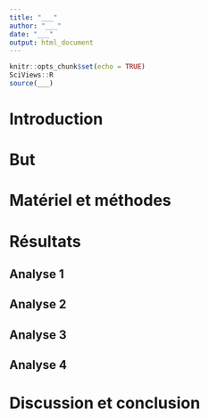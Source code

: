```yaml
---
title: "___"
author: "___"
date: "___"
output: html_document
---
```


<!--% Avant toute chose, récupérez le code du cours nécessaire, placez-le dans un script R dans le sous-dossier `R/` et sourcez-le dans le chunk de setup -->

```r
knitr::opts_chunk$set(echo = TRUE)
SciViews::R
source(___)
```

<!---% Ce document doit être une synthèse de votre carnet de notes. Laissez les zones de code visibles dans la page HTML. Donc, n'utilisez *pas* l'argument `echo=FALSE` dans les chunks ! -->


# Introduction

<!--% L'introduction doit se baser sur l'état de l'art que vous avez réalisé durant la première phase de ce projet. Proposez une introduction de 4 à 7 paragraphes. -->


# But

<!--% Le but de ce projet vous est présenté dans le `README.md`. Reformulez-le dans cette section en une ou deux phrases. -->


# Matériel et méthodes

<!--% La section matériel et méthodes doit comprendre une première partie qui présente le lieu d'étude, la façon dont les données ont été collectées,... Cette première partie est à rédiger en s'appuyant sur le fichier `docs/doubs_notes_data.rmd`. Une seconde partie présentera les outils statistiques et logiciels utilisés (pensez à citer vos logiciels complètement, c'est à dire leur nom et leur numéro de version). -->


# Résultats

<!--% Proposez quatre analyses multivariées issues de votre bloc notes `docs/doubs_notes_analysis.Rmd` (une par étudiant). Vous devez sélectionner celles qui vous paraissent les plus pertinentes dans le contexte de votre étude. L'interprétation de ces quatre analyses fera ici l'objet d'un remaniement du texte pour former une section résultats qui se lit de manière fluide et continue. -->

## Analyse 1

<!--% Code nécessaire pour générer l'analyse indépendamment des autres documents + interprétation et justification du choix et 5 à 7 phrases (étudiant 1 - ne modifiez pas le titre !). -->


## Analyse 2

<!--% Code nécessaire pour générer l'analyse indépendamment des autres documents + interprétation et justification du choix et 5 à 7 phrases (étudiant 2 - ne modifiez pas le titre !). -->


## Analyse 3

<!--% Code nécessaire pour générer l'analyse indépendamment des autres documents + interprétation et justification du choix et 5 à 7 phrases (étudiant 3 - ne modifiez pas le titre !). -->


## Analyse 4

<!--% Code nécessaire pour générer l'analyse indépendamment des autres documents + interprétation et justification du choix et 5 à 7 phrases (étudiant 4 - ne modifiez pas le titre !). -->


# Discussion et conclusion

<!--% Discutez vos résultats et remettez-les dans le contexte de la bibliographie que vous avez réalisée au début de ce travail. Concluez enfin ce projet en restant dans la thématique définie par le but du travail et en montrant les progrès réalisés ou non depuis pour maîtriser les pollutions et les déchets dans la rivière (voyez par exemple ici: https://www.estrepublicain.fr/environnement/2021/05/11/pollution-et-poissons-morts-le-comte-tue-nos-rivieres). Cette section ne peut pas dépasser 5 ou 6 paragraphes : restez concis. -->
